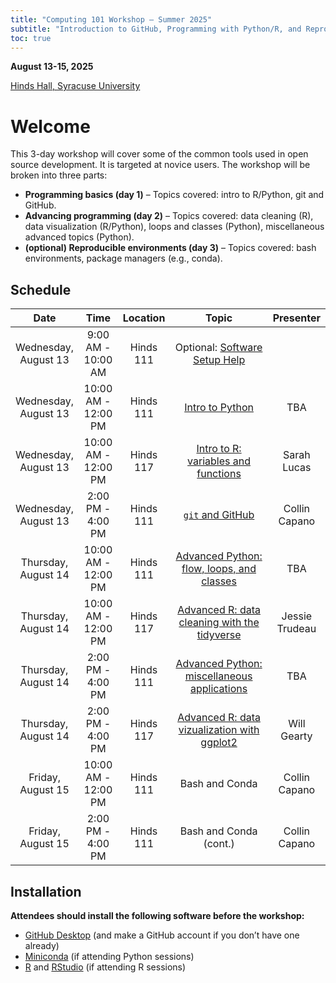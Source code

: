 ```yaml
---
title: "Computing 101 Workshop – Summer 2025"
subtitle: "Introduction to GitHub, Programming with Python/R, and Reproducible Environments with Bash and Conda"
toc: true
---
```


**August 13-15, 2025**

[Hinds Hall, Syracuse University](https://maps.app.goo.gl/x9dpAmJCGJ5RemUVA)

# Welcome

This 3-day workshop will cover some of the common tools used in open source development. It is targeted at novice users. The workshop will be broken into three parts:

 - **Programming basics (day 1)** – Topics covered: intro to R/Python, git and GitHub.
 - **Advancing programming (day 2)** – Topics covered:  data cleaning (R), data visualization (R/Python), loops and classes (Python), miscellaneous advanced topics (Python).
 - **(optional) Reproducible environments (day 3)** – Topics covered: bash environments, package managers (e.g., conda).

## Schedule

| Date                | Time                | Location  | Topic                                                                                    | Presenter       |
|:-------------------:|:-------------------:|:---------:|:----------------------------------------------------------------------------------------:|:---------------:|
| Wednesday, August 13| 9:00 AM - 10:00 AM  | Hinds 111 | Optional: [Software Setup Help](#installation)                                           |                 |
| Wednesday, August 13| 10:00 AM - 12:00 PM | Hinds 111 | [Intro to Python](02_python/python-intro/index.qmd)                                            | TBA             |
| Wednesday, August 13| 10:00 AM - 12:00 PM | Hinds 117 | [Intro to R: variables and functions](01_r/r-intro.qmd)                                  | Sarah Lucas     |
| Wednesday, August 13| 2:00 PM - 4:00 PM   | Hinds 111 | [`git` and GitHub](03_github/index.qmd)                                                  | Collin Capano   |
| Thursday, August 14 | 10:00 AM - 12:00 PM | Hinds 111 | [Advanced Python: flow, loops, and classes](02_python/python-flow-loops-classes.qmd)                   | TBA             |
| Thursday, August 14 | 10:00 AM - 12:00 PM | Hinds 117 | [Advanced R: data cleaning with the tidyverse](01_r/r-tidydata.qmd)                      | Jessie Trudeau  |
| Thursday, August 14 | 2:00 PM - 4:00 PM   | Hinds 111 | [Advanced Python: miscellaneous applications](02_python/python-apps/index.qmd)                 | TBA             |
| Thursday, August 14 | 2:00 PM - 4:00 PM   | Hinds 117 | [Advanced R: data vizualization with ggplot2](01_r/r-plotting.qmd)                       | Will Gearty     |
| Friday, August 15   | 10:00 AM - 12:00 PM | Hinds 111 | Bash and Conda                                                                           | Collin Capano   |
| Friday, August 15   | 2:00 PM - 4:00 PM   | Hinds 111 | Bash and Conda (cont.)                                                                   | Collin Capano   |

## Installation

**Attendees should install the following software before the workshop:**

- [GitHub Desktop](https://desktop.github.com/download/) (and make a GitHub account if you don't have one already)
- [Miniconda](https://www.anaconda.com/docs/getting-started/miniconda/install) (if attending Python sessions)
- [R](https://cloud.r-project.org/) and [RStudio](https://posit.co/download/rstudio-desktop/) (if attending R sessions)
